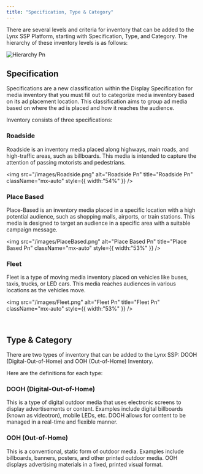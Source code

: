 ```yaml
---
title: "Specification, Type & Category"
---
```


There are several levels and criteria for inventory that can be added to the Lynx SSP Platform, starting with Specification, Type, and Category. The hierarchy of these inventory levels is as follows:

![Hierarchy Pn](/images/Hierarchy.png)

## Specification

Specifications are a new classification within the Display Specification for media inventory that you must fill out to categorize media inventory based on its ad placement location. This classification aims to group ad media based on where the ad is placed and how it reaches the audience.

Inventory consists of three specifications:

### Roadside

Roadside is an inventory media placed along highways, main roads, and high-traffic areas, such as billboards. This media is intended to capture the attention of passing motorists and pedestrians.

<img
  src="/images/Roadside.png"
  alt="Roadside Pn"
  title="Roadside Pn"
  className="mx-auto"
  style={{ width:"54%" }}
/>

### Place Based

Place-Based is an inventory media placed in a specific location with a high potential audience, such as shopping malls, airports, or train stations. This media is designed to target an audience in a specific area with a suitable campaign message.

<img
  src="/images/PlaceBased.png"
  alt="Place Based Pn"
  title="Place Based Pn"
  className="mx-auto"
  style={{ width:"53%" }}
/>

### Fleet

Fleet is a type of moving media inventory placed on vehicles like buses, taxis, trucks, or LED cars. This media reaches audiences in various locations as the vehicles move.

<img
  src="/images/Fleet.png"
  alt="Fleet Pn"
  title="Fleet Pn"
  className="mx-auto"
  style={{ width:"53%" }}
/>

<p> ‎ ‎ ‎ ‎ ‎ ‎ ‎ ‎ ‎ ‎ ‎ ‎ ‎ ‎ ‎ ‎ ‎ ‎ ‎ ‎ ‎ ‎ ‎</p>

## Type & Category

There are two types of inventory that can be added to the Lynx SSP: DOOH (Digital-Out-of-Home) and OOH (Out-of-Home) Inventory.

Here are the definitions for each type:

### **DOOH (Digital-Out-of-Home)**

This is a type of digital outdoor media that uses electronic screens to display advertisements or content. Examples include digital billboards (known as videotron), mobile LEDs, etc. DOOH allows for content to be managed in a real-time and flexible manner.

### **OOH (Out-of-Home)**

This is a conventional, static form of outdoor media. Examples include billboards, banners, posters, and other printed outdoor media. OOH displays advertising materials in a fixed, printed visual format.